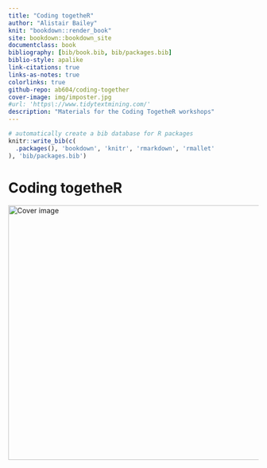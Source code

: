 ```yaml
---
title: "Coding togetheR"
author: "Alistair Bailey"
knit: "bookdown::render_book"
site: bookdown::bookdown_site
documentclass: book
bibliography: [bib/book.bib, bib/packages.bib]
biblio-style: apalike
link-citations: true
links-as-notes: true
colorlinks: true
github-repo: ab604/coding-together
cover-image: img/imposter.jpg
#url: 'https\://www.tidytextmining.com/'
description: "Materials for the Coding TogetheR workshops"
---
```


```r
# automatically create a bib database for R packages
knitr::write_bib(c(
  .packages(), 'bookdown', 'knitr', 'rmarkdown', 'rmallet'
), 'bib/packages.bib')
```

# Coding togetheR {-}

<img src="img/bibi-coder.jpg" width="512" height="512" alt="Cover image" />
